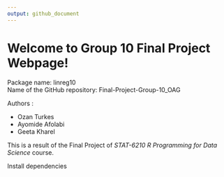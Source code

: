 ```yaml
---
output: github_document
---
```


# Welcome to Group 10 Final Project Webpage! 

Package name: linreg10   
Name of the GitHub repository: Final-Project-Group-10_OAG

Authors :

* Ozan Turkes
* Ayomide Afolabi 
* Geeta Kharel

This is a result of the Final Project of *STAT-6210 R Programming for Data Science* course. 

Install dependencies
